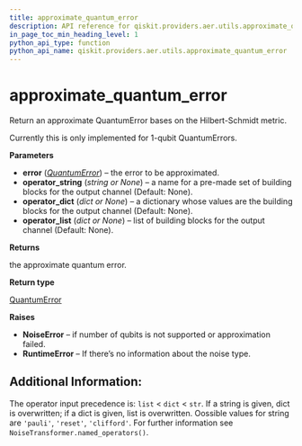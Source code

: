 ```yaml
---
title: approximate_quantum_error
description: API reference for qiskit.providers.aer.utils.approximate_quantum_error
in_page_toc_min_heading_level: 1
python_api_type: function
python_api_name: qiskit.providers.aer.utils.approximate_quantum_error
---
```


# approximate\_quantum\_error

<Function id="qiskit.providers.aer.utils.approximate_quantum_error" name="approximate_quantum_error" isDedicatedPage={true} github="https://github.com/qiskit/qiskit-aer/tree/stable/0.5/qiskit/providers/aer/utils/noise_transformation.py" signature="approximate_quantum_error(error, *, operator_string=None, operator_dict=None, operator_list=None)">
  Return an approximate QuantumError bases on the Hilbert-Schmidt metric.

  Currently this is only implemented for 1-qubit QuantumErrors.

  **Parameters**

  *   **error** ([*QuantumError*](qiskit.providers.aer.noise.QuantumError "qiskit.providers.aer.noise.QuantumError")) – the error to be approximated.
  *   **operator\_string** (*string or None*) – a name for a pre-made set of building blocks for the output channel (Default: None).
  *   **operator\_dict** (*dict or None*) – a dictionary whose values are the building blocks for the output channel (Default: None).
  *   **operator\_list** (*dict or None*) – list of building blocks for the output channel (Default: None).

  **Returns**

  the approximate quantum error.

  **Return type**

  [QuantumError](qiskit.providers.aer.noise.QuantumError "qiskit.providers.aer.noise.QuantumError")

  **Raises**

  *   **NoiseError** – if number of qubits is not supported or approximation failed.
  *   **RuntimeError** – If there’s no information about the noise type.

  ## Additional Information:

  The operator input precedence is: `list` \< `dict` \< `str`. If a string is given, dict is overwritten; if a dict is given, list is overwritten. Oossible values for string are `'pauli'`, `'reset'`, `'clifford'`. For further information see `NoiseTransformer.named_operators()`.
</Function>


